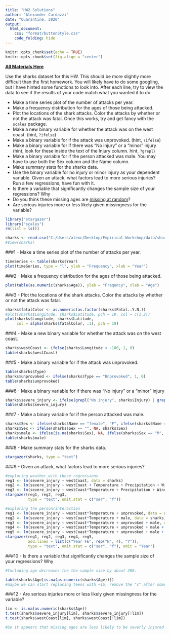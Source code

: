 ---
title: "HW2 Solutions"
author: "Alexander Cardazzi"
date: "Quarantine, 2020"
output:
  html_document:
    css: "format/buttonStyle.css"
    code_folding: hide
---

```{r setup, include=FALSE}
knitr::opts_chunk$set(echo = TRUE)
knitr::opts_chunk$set(fig.align = "center")
```

**[All Materials Here](https://sites.google.com/view/alex-cardazzi/home/using-r)**

Use the sharks dataset for this HW.  This should be more slightly more difficult than the first homework.  You will likely have to do some googling, but I have hinted some functions to look into.  After each line, try to view the data to see if the results of your code match what you wanted it to do.

* Make a time series plot of the number of attacks per year.
* Make a frequency distribution for the ages of those being attacked.
* Plot the locations of the shark attacks.  Color the attacks by whether or not the attack was fatal.  Once this works, try and get fancy with the ```scales``` package.
* Make a new binary variable for whether the attack was on the west coast. (hint, ```?ifelse```)
* Make a binary variable for if the attack was unprovoked. (hint, ```?ifelse```)
* Make a binary variable for if there was "No injury" or a "minor" injury (hint, look for these inside the text of the Injury column.  hint, ```?grepl```)
* Make a binary variable for if the person attacked was male.  You may have to use both the Sex column and the Name column.
* Make summary stats for the sharks data.
* Use the binary variable for no injury or minor injury as your dependent variable.  Given an attack, what factors lead to more serious injuries?  Run a few regressions, have fun with it.
* Is there a variable that significantly changes the sample size of your regressions? Why
* Do you think these missing ages are [missing at random](https://www.ncbi.nlm.nih.gov/books/NBK493614/)?
* Are serious injuries more or less likely given missingness for the variable?

```{r, results = "hold"}
library("stargazer")
library("scales")
rm(list = ls())

sharks <- read.csv("C:/Users/alexc/Desktop/Empirical Workshop/data/sharks.csv", stringsAsFactors = FALSE)
#View(sharks)
```

###1 - Make a time series plot of the number of attacks per year.
```{r}
timeSeries <- table(sharks$Year)
plot(timeSeries, type = "l", ylab = "Frequency", xlab = "Year")
```

###2 - Make a frequency distribution for the ages of those being attacked.
```{r}
plot(table(as.numeric(sharks$Age)), ylab = "Frequncy", xlab = "Age")
```

###3 - Plot the locations of the shark attacks.  Color the attacks by whether or not the attack was fatal.
```{r}
sharks$fatalColor <- as.numeric(as.factor(sharks$Fatal..Y.N.))
#plot(sharks$Longitude, sharks$Latitude, pch = 19, col = c(1,2))
plot(sharks$Longitude, sharks$Latitude,
     col = alpha(sharks$fatalColor, .1), pch = 19)


```

###4 - Make a new binary variable for whether the attack was on the west coast.
```{r}
sharks$westCoast <- ifelse(sharks$Longitude < -100, 1, 0)
table(sharks$westCoast)
```

###5 - Make a binary variable for if the attack was unprovoked.
```{r}
table(sharks$Type)
sharks$unprovoked <- ifelse(sharks$Type == "Unprovoked", 1, 0)
table(sharks$unprovoked)
```

###6 - Make a binary variable for if there was "No injury" or a "minor" injury
```{r}
sharks$severe_injury <- ifelse(grepl("No injury", sharks$Injury) | grepl("minor", tolower(sharks$Injury)), 0, 1)
table(sharks$severe_injury)
```

###7 - Make a binary variable for if the person attacked was male.
```{r}
sharks$Sex <- ifelse(sharks$Name == "female", "F", ifelse(sharks$Name == "male", "M", sharks$Sex))
sharks$Sex <- ifelse(sharks$Sex == "", NA, sharks$Sex)
sharks$male <- ifelse(is.na(sharks$Sex), NA, ifelse(sharks$Sex == "M", 1, 0))
table(sharks$male)
```

###8 - Make summary stats for the sharks data.
```{r}
stargazer(sharks, type = "text")
```

###9 - Given an attack, what factors lead to more serious injuries?
```{r}
#exploring weather with these regressions
reg1 <- lm(severe_injury ~ westCoast, data = sharks)
reg2 <- lm(severe_injury ~ westCoast + Temperature + Precipitation + Wind.Speed + Visibility, data = sharks)
reg3 <- lm(severe_injury ~ westCoast*Temperature + Precipitation + Wind.Speed + Visibility, data = sharks)
stargazer(reg1, reg2, reg3,
          type = "text", omit.stat = c("ser", "f"))

#exploring the person/interaction
reg1 <- lm(severe_injury ~ westCoast*Temperature + unprovoked, data = sharks)
reg2 <- lm(severe_injury ~ westCoast*Temperature + male, data = sharks)
reg3 <- lm(severe_injury ~ westCoast*Temperature + unprovoked + male, data = sharks)
reg4 <- lm(severe_injury ~ westCoast*Temperature + unprovoked + male + as.numeric(Age), data = sharks)
reg5 <- lm(severe_injury ~ westCoast*Temperature + unprovoked + male + as.numeric(Age) + Year, data = sharks)
stargazer(reg1, reg2, reg3, reg4, reg5, 
          add.lines = list(c("Year FE", rep("N", 4), "Y")),
          type = "text", omit.stat = c("ser", "f"), omit = "Year")
```

###10 - Is there a variable that significantly changes the sample size of your regressions? Why
```{r}
#Including age decreases the the sample size by about 200.

table(sharks$Age[is.na(as.numeric(sharks$Age))])
#maybe we can start replacing teens with ~16, remove the "s" after some of these.  Still, 198 missing all together.
```

###12 - Are serious injuries more or less likely given missingness for the variable?
```{r}
lim <- is.na(as.numeric(sharks$Age))
t.test(sharks$severe_injury[lim], sharks$severe_injury[!lim])
t.test(sharks$westCoast[lim], sharks$westCoast[!lim])

#So it appears that missing ages are less likely to be severly injured and more likely to be on the east coast.  Perhaps this is spurious, but it might be a signal of something non-random.
```